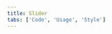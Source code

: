 ```yaml
---
title: Slider
tabs: ['Code', 'Usage', 'Style']
---
```


<ComponentCode
    name="Slider"
    component="slider"
    variation="slider"
    hasReactVersion
    hasLightVersion
    hasVueVersion="slider--default"
    hasAngularVersion="?path=/story/slider--basic"
    codepen="zXqozN"
    >
</ComponentCode>
<ComponentCode
    name="Slider disabled"
    component="slider"
    variation="slider--disabled"
    hasReactVersion
    hasVueVersion="slider--default&knob-disabled=true"
    hasAngularVersion="?path=/story/slider--basic&knob-disabled=true"
    codepen="qwZqPV"
    >
</ComponentCode>
<ComponentDocs component="slider" ></ComponentDocs>
